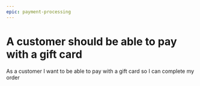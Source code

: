 ```yaml
---
epic: payment-processing
---
```


# A customer should be able to pay with a gift card

As a customer I want to be able to pay with a gift card so I can complete my order
